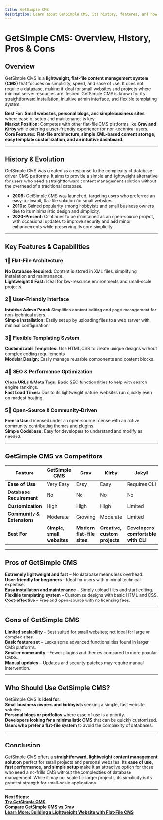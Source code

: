 ```yaml
---
title: GetSimple CMS  
description: Learn about GetSimple CMS, its history, features, and how it compares to other flat-file CMS platforms.
---
```


# **GetSimple CMS: Overview, History, Pros & Cons**

## **Overview**  
GetSimple CMS is a **lightweight, flat-file content management system (CMS)** that focuses on simplicity, speed, and ease of use. It does not require a database, making it ideal for small websites and projects where minimal server resources are desired. GetSimple CMS is known for its straightforward installation, intuitive admin interface, and flexible templating system.

 **Best For:** **Small websites, personal blogs, and simple business sites** where ease of setup and maintenance is key.  
 **Market Position:** Competes with other flat-file CMS platforms like **Grav and Kirby** while offering a user-friendly experience for non-technical users.  
 **Core Features:** **Flat-file architecture, simple XML-based content storage, easy template customization, and an intuitive dashboard.**

---

## **History & Evolution**  
GetSimple CMS was created as a response to the complexity of database-driven CMS platforms. It aims to provide a simple and lightweight alternative for users who need a straightforward content management solution without the overhead of a traditional database.

- **2009:** GetSimple CMS was launched, targeting users who preferred an easy-to-install, flat-file solution for small websites.
- **2010s:** Gained popularity among hobbyists and small business owners due to its minimalistic design and simplicity.
- **2020-Present:** Continues to be maintained as an open-source project, with occasional updates to improve security and add minor enhancements while preserving its core simplicity.

---

## **Key Features & Capabilities**

### **1⃣ Flat-File Architecture**
 **No Database Required:** Content is stored in XML files, simplifying installation and maintenance.  
 **Lightweight & Fast:** Ideal for low-resource environments and small-scale projects.

### **2⃣ User-Friendly Interface**
 **Intuitive Admin Panel:** Simplifies content editing and page management for non-technical users.  
 **Simple Installation:** Easily set up by uploading files to a web server with minimal configuration.

### **3⃣ Flexible Templating System**
 **Customizable Templates:** Use HTML/CSS to create unique designs without complex coding requirements.  
 **Modular Design:** Easily manage reusable components and content blocks.

### **4⃣ SEO & Performance Optimization**
 **Clean URLs & Meta Tags:** Basic SEO functionalities to help with search engine rankings.  
 **Fast Load Times:** Due to its lightweight nature, websites run quickly even on modest hosting.

### **5⃣ Open-Source & Community-Driven**
 **Free to Use:** Licensed under an open-source license with an active community contributing themes and plugins.  
 **Simple Codebase:** Easy for developers to understand and modify as needed.

---

## **GetSimple CMS vs Competitors**

| Feature                   | GetSimple CMS  | Grav           | Kirby         | Jekyll         |
|---------------------------|----------------|----------------|---------------|----------------|
| **Ease of Use**           |  Very Easy   |  Easy        |  Easy       |  Requires CLI |
| **Database Requirement**  |  No          |  No         |  No         |  No          |
| **Customization**         |  High       |  High       |  High      |  Limited     |
| **Community & Extensions**|  Moderate    |  Growing    |  Moderate   |  Limited     |
| **Best For**              | **Simple, small websites** | **Modern flat-file sites** | **Creative, custom projects** | **Developers comfortable with CLI** |

---

## **Pros of GetSimple CMS**  
 **Extremely lightweight and fast** – No database means less overhead.  
 **User-friendly for beginners** – Ideal for users with minimal technical expertise.  
 **Easy installation and maintenance** – Simply upload files and start editing.  
 **Flexible templating system** – Customize designs with basic HTML and CSS.  
 **Cost-effective** – Free and open-source with no licensing fees.

---

## **Cons of GetSimple CMS**  
 **Limited scalability** – Best suited for small websites; not ideal for large or complex sites.  
 **Basic feature set** – Lacks some advanced functionalities found in larger CMS platforms.  
 **Smaller community** – Fewer plugins and themes compared to more popular CMSs.  
 **Manual updates** – Updates and security patches may require manual intervention.

---

## **Who Should Use GetSimple CMS?**  
GetSimple CMS is **ideal for:**  
 **Small business owners and hobbyists** seeking a simple, fast website solution.  
 **Personal blogs or portfolios** where ease of use is a priority.  
 **Developers looking for a minimalistic CMS** that can be quickly customized.  
 **Users who prefer a flat-file system** to avoid the complexity of databases.

---

## **Conclusion**  
GetSimple CMS offers a **straightforward, lightweight content management solution** perfect for small projects and personal websites. Its **ease of use, fast performance, and simple setup** make it an attractive option for those who need a no-frills CMS without the complexities of database management. While it may not scale for larger projects, its simplicity is its greatest strength for small-scale applications.

---

 **Next Steps:**  
 **[Try GetSimple CMS](http://get-simple.info/)**  
 **[Compare GetSimple CMS vs Grav](#)**  
 **[Learn More: Building a Lightweight Website with Flat-File CMS](#)**
